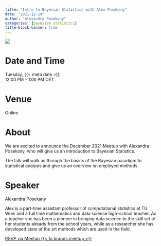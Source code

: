 ```yaml
---
title: "Intro to Bayesian Statistics with Alex Posekany"
date: "2021-12-14"
author: "Alexandra Posekany"
categories: [Bayesian statistics]
title-block-banner: true
---
```


![](202112.avif){fig-alt="Flyer for the R-Ladies Vienna December 2021 event. All information described is available in the main text below."}

# Date and Time

Tuesday, {{< meta date >}}  
12:00 PM - 1:00 PM CET

# Venue

Online

# About

We are excited to announce the December 2021 Meetup with Alexandra Posekany, who will give us an introduction to Bayesian Statistics.

The talk will walk us through the basics of the Bayesian paradigm to statistical analysis and give us an overview on employed methods.

# Speaker

Alexandra Posekany

Alex is a part-time assistant professor of computational statistics at TU Wien and a full time mathematics and data science high-school teacher. As a teacher she has been a pioneer in bringing data science to the skill set of her students already from the school years, while as a researcher she has developed state of the art methods which are used in the field.

[RSVP via Meetup {{< fa brands meetup >}}](https://www.meetup.com/rladies-vienna/events/282445382){.btn .btn-outline-primary .rsvp}
